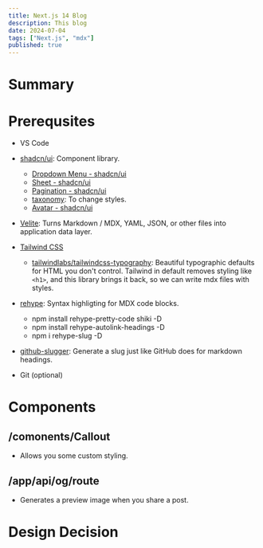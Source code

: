 ```yaml
---
title: Next.js 14 Blog
description: This blog
date: 2024-07-04
tags: ["Next.js", "mdx"]
published: true
---
```


# Summary

# Prerequsites

- VS Code
- [shadcn/ui](https://ui.shadcn.com/): Component library.
  - [Dropdown Menu - shadcn/ui](https://ui.shadcn.com/docs/components/dropdown-menu)
  - [Sheet - shadcn/ui](https://ui.shadcn.com/docs/components/sheet)
  - [Pagination - shadcn/ui](https://ui.shadcn.com/docs/components/pagination)
  - [taxonomy](https://github.com/shadcn-ui/taxonomy/blob/main/components/mdx-components.tsx): To change styles.
  - [Avatar - shadcn/ui](https://ui.shadcn.com/docs/components/avatar)

- [Velite](https://velite.js.org/): Turns Markdown / MDX, YAML, JSON, or other files into application data layer.
- [Tailwind CSS](https://tailwindcss.com/)
  - [tailwindlabs/tailwindcss-typography](https://github.com/tailwindlabs/tailwindcss-typography): Beautiful typographic defaults for HTML you don't control. Tailwind in default removes styling like `<h1>`, and this library brings it back, so we can write mdx files with styles.

- [rehype](https://github.com/rehypejs): Syntax highligting for MDX code blocks.
  - npm install rehype-pretty-code shiki -D
  - npm install rehype-autolink-headings -D
  - npm i rehype-slug -D

- [github-slugger](https://github.com/Flet/github-slugger): Generate a slug just like GitHub does for markdown headings.
- Git (optional)





# Components

## /comonents/Callout

- Allows you some custom styling.

## /app/api/og/route

- Generates a preview image when you share a post.



# Design Decision

